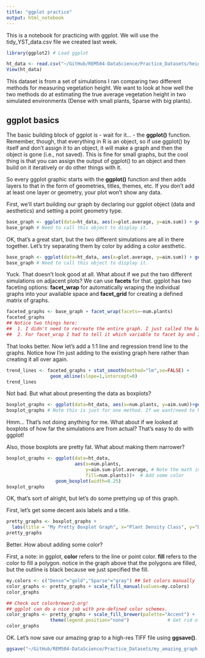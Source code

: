 ```yaml
---
title: "ggplot practice"
output: html_notebook
---
```


This is a notebook for practicing with ggplot. We will use the tidy_YST_data.csv file we created last week.

```r
library(ggplot2) # Load ggplot

ht_data <- read.csv("~/GitHub/REM504-DataScience/Practice_Datasets/height_compare_sims.csv", header = TRUE, stringsAsFactors = FALSE)
View(ht_data)
```
This dataset is from a set of simulations I ran comparing two different methods for measuring vegetation height. We want to look at how well the two methods do at estimating the true average vegetation height in two simulated environments (Dense with small plants, Sparse with big plants).

## ggplot basics
The basic building block of ggplot is - wait for it... - the __ggplot()__ function. Remember, though, that everything in R is an object, so if use ggplot() by itself and don't assign it to an object, it will make a graph and then the object is gone (i.e., not saved). This is fine for small graphs, but the cool thing is that you can assign the output of ggplot() to an object and then build on it iteratively or do other things with it.

So every ggplot graphic starts with the __ggplot()__ function and then adds layers to that in the form of geometries, titles, themes, etc. If you don't add at least one layer or geometry, your plot won't show any data.

First, we'll start building our graph by declaring our ggplot object (data and aesthetics) and setting a point geometry type.
```r
base_graph <- ggplot(data=ht_data, aes(x=plot.average, y=aim.sum)) + geom_point()
base_graph # Need to call this object to display it.
```

OK, that's a great start, but the two different simulations are all in there together. Let's try separating them by color by adding a color aesthetic.

```r
base_graph <- ggplot(data=ht_data, aes(x=plot.average, y=aim.sum)) + geom_point(aes(color=num.plants))
base_graph # Need to call this object to display it.
```

Yuck. That doesn't look good at all. What about if we put the two different simulations on adjacent plots? We can use __facets__ for that. ggplot has two faceting options: __facet_wrap__ for automatically wraping the individual graphs into your available space and __facet_grid__ for creating a defined matrix of graphs.

```r
faceted_graphs <- base_graph + facet_wrap(facets=~num.plants)
faceted_graphs
## Notice two things here:
##  1. I didn't need to recreate the entire graph. I just called the base_graph object and added to it.
##  2. For facet_wrap I had to tell it which variable to facet by and I had to use the ~ symbol to do it. The ~ symbol in R is used to denote a formula.

```

That looks better. Now let's add a 1:1 line and regression trend line to the graphs. Notice how I'm just adding to the existing graph here rather than creating it all over again.
```r
trend_lines <- faceted_graphs + stat_smooth(method="lm",se=FALSE) +
                geom_abline(slope=1,intercept=0)
trend_lines
```

Not bad. But what about presenting the data as boxplots?

```r
boxplot_graphs <- ggplot(data=ht_data, aes(x=num.plants, y=aim.sum))+geom_boxplot()
boxplot_graphs # Note this is just for one method. If we want/need to have the methods on the X axis (or as facets), we'll need to gather the data.
```

Hmm... That's not doing anything for me. What about if we looked at boxplots of how far the simulations are from actual? That's easy to do with ggplot!

Also, those boxplots are pretty fat. What about making them narrower?
```r
boxplot_graphs <- ggplot(data=ht_data, 
                         aes(x=num.plants, 
                             y=aim.sum-plot.average, # Note the math in the aesthetic.
                             fill=num.plants))+  # Add some color
                  geom_boxplot(width=0.25) 
boxplot_graphs
```

OK, that's sort of alright, but let's do some prettying up of this graph.

First, let's get some decent axis labels and a title.

```r
pretty_graphs <- boxplot_graphs +
  labs(title = "My Pretty Boxplot Graph", x="Plant Density Class", y="Departure from actual")
pretty_graphs

```

Better. How about adding some color?

First, a note: in ggplot, __color__ refers to the line or point color. __fill__ refers to the color to fill a polygon. notice in the graph above that the polygons are filled, but the outline is black because we just specified the fill.

```r
my.colors <- c("Dense"="gold","Sparse"="gray") ## Set colors manually
color_graphs <- pretty_graphs + scale_fill_manual(values=my.colors)
color_graphs

## Check out colorbrewer2.org!
## ggplot can do a nice job with pre-defined color schemes.
color_graphs <- pretty_graphs + scale_fill_brewer(palette="Accent") +
                theme(legend.position="none")              # Get rid of the legend
color_graphs

```

OK. Let's now save our amazing grap to a high-res TIFF file using __ggsave()__.

```r
ggsave("~/GitHub/REM504-DataScience/Practice_Datasets/my_amazing_graph.tif",color_graphs,device = "tiff",width=8,height=6,units="in",dpi=300)
```

